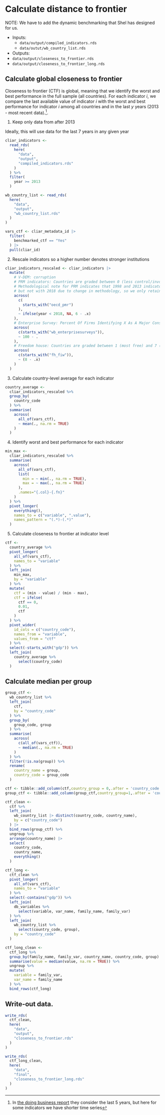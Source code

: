 # Calculate distance to frontier

NOTE: We have to add the dynamic benchmarking that Shel has designed for us.

- Inputs:
  - `data/output/compiled_indicators.rds`
  - `data/outut/wb_country_list.rds`
      
- Outputs:
 - `data/output/closeness_to_frontier.rds`
 - `data/output/closeness_to_frontier_long.rds`

## Calculate global closeness to frontier

Closeness to frontier (CTF) is global, meaning that we identify the worst and best performance in the full sample (all countries). For each indicator $i$, we compare the last available value of indicator $i$ with the worst and best
performance for indicator $i$ among all countries and in the last $y$ years (2013 - most recent data).^[In [the doing business report](https://www.doingbusiness.org/content/dam/doingBusiness/media/Annual-Reports/English/DB17-Chapters/DB17-DTF-and-DBRankings.pdf) they consider the last 5 years, but here for some indicators we have shorter time series].


1. Keep only data from after 2013

Ideally, this will use data for the last 7 years in any given year

```r
cliar_indicators <-
  read_rds(
    here(
      "data",
      "output",
      "compiled_indicators.rds"
    )
  ) %>%
  filter(
    year >= 2013
  )

wb_country_list <- read_rds(
  here(
    "data",
    "output",
    "wb_country_list.rds"
  )
)

vars_ctf <- cliar_metadata_id |> 
  filter(
    benchmarked_ctf == "Yes"
  ) |> 
  pull(cliar_id)
```

2. Rescale indicators so a higher number denotes stronger institutions

```r
cliar_indicators_rescaled <- cliar_indicators |> 
  mutate(
    # V-DEM: corruption
    # PRM indicators: Countries are graded between 0 (less control/involvement) and 6 (more control/involvement). 
    # Methodological note for PRM indicates that 1998 and 2013 indicators are comparable, 
    # but not with 2018 due to change in methodology, so we only retain post-2018 data.
    across(
      c(
        starts_with("oecd_pmr")
      ),
      ~ ifelse(year < 2018, NA, 6 - .x)
    ),
    # Enterprise Survey: Percent Of Firms Identifying X As A Major Constraint
    across(
      c(starts_with("wb_enterprisesurveys")),
      ~ 100 - .
    ),
    # Freedom house: Countries are graded between 1 (most free) and 7 (least free)
    across(
      c(starts_with("fh_fiw")),
      ~ (8 - .x)
    )
  )

```


3. Calculate country-level average for each indicator

```r
country_average <-
  cliar_indicators_rescaled %>%
  group_by(
    country_code
  ) %>%
  summarise(
    across(
      all_of(vars_ctf),
      ~ mean(., na.rm = TRUE)
    )
  )
```

4. Identify worst and best performance for each indicator

```r
min_max <-
  cliar_indicators_rescaled %>%
  summarise(
    across(
      all_of(vars_ctf),
      list(
        min = ~ min(., na.rm = TRUE),
        max = ~ max(., na.rm = TRUE)
      ),
      .names="{.col}-{.fn}"
    )
  ) %>%
  pivot_longer(
    everything(),
    names_to = c("variable", ".value"),
    names_pattern = "(.*)-(.*)"
  )
```

5. Calculate closeness to frontier at indicator level

```r
ctf <-
  country_average %>%
  pivot_longer(
    all_of(vars_ctf),
    names_to = "variable"
  ) %>%
  left_join(
    min_max,
    by = "variable"
  ) %>%
  mutate(
    ctf = (min - value) / (min - max),
    ctf = ifelse(
      ctf == 0,
      0.01,
      ctf
    )
  ) %>%
  pivot_wider(
    id_cols = c("country_code"),
    names_from = "variable",
    values_from = "ctf"
  ) %>%
  select(-starts_with("gdp")) %>%
  left_join(
    country_average %>%
      select(country_code)
  )
```

## Calculate median per group

```r
group_ctf <-
  wb_country_list %>%
  left_join(
    ctf,
    by = "country_code"
  ) %>%
  group_by(
    group_code, group
  ) %>%
  summarise(
    across(
      c(all_of(vars_ctf)),
      ~ median(., na.rm = TRUE)
    )     
  ) %>%
  filter(!is.na(group)) %>%
  rename(
    country_name = group,
    country_code = group_code
  ) 

ctf <- tibble::add_column(ctf,country_group = 0,.after = 'country_code')
group_ctf <- tibble::add_column(group_ctf,country_group=1,.after = 'country_code')

ctf_clean <-
  ctf %>%
  left_join(
    wb_country_list |> distinct(country_code, country_name),
    by = c("country_code")
  ) |> 
  bind_rows(group_ctf) %>%
  ungroup %>%
  arrange(country_name) |> 
  select(
    country_code,
    country_name,
    everything()
  )

ctf_long <-
  ctf_clean %>%
  pivot_longer(
    all_of(vars_ctf),
    names_to = "variable"
  ) %>%
  select(-contains("gdp")) %>%
  left_join(
    db_variables %>%
      select(variable, var_name, family_name, family_var)
  ) %>%
  left_join(
    wb_country_list %>%
      select(country_code, group),
    by = "country_code"
  )

ctf_long_clean <-
  ctf_long %>%
  group_by(family_name, family_var, country_name, country_code, group) %>%
  summarise(value = median(value, na.rm = TRUE)) %>%
  ungroup %>%
  mutate(
    variable = family_var,
    var_name = family_name
  ) %>%
  bind_rows(ctf_long)
```

## Write-out data.

```r
write_rds(
  ctf_clean,
  here(
    "data",
    "output",
    "closeness_to_frontier.rds"
  )
)

write_rds(
  ctf_long_clean,
  here( 
    "data",
    "final",
    "closeness_to_frontier_long.rds"
  )
)
```
